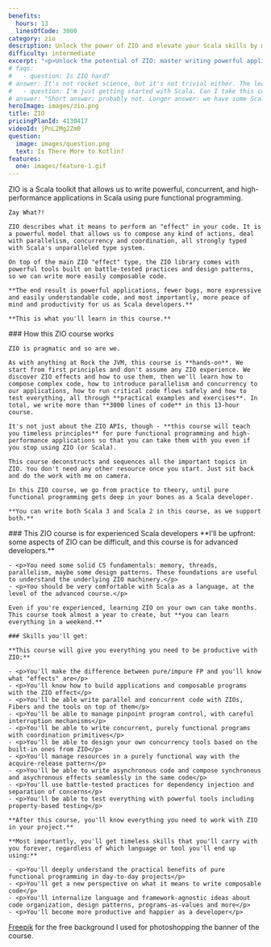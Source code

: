 ```yaml
---
benefits:
  hours: 13
  linesOfCode: 3000
category: zio
description: Unlock the power of ZIO and elevate your Scala skills by mastering parallelism, concurrency, and pure functional programming. This course focuses on one of the most exciting tools in the Scala ecosystem, providing hands-on experience to build robust, high-performance applications.
difficulty: intermediate
excerpt: "<p>Unlock the potential of ZIO: master writing powerful applications with parallelism, concurrency, and pure functional programming</p>"
# faqs:
#   - question: Is ZIO hard?
# answer: It's not rocket science, but it's not trivial either. The learning curve is steep if you're doing it on your own. Materials are scarce. That's why I made this course, to compress your learning time to just a couple of days, with a smooth progression and lots of practice.
#   - question: I'm just getting started with Scala. Can I take this course?
# answer: "Short answer: probably not. Longer answer: we have some Scala starter code at the beginning of the course, but that won't replace the kind of experience we need for this course. I recommend you check out the Scala essentials and advanced courses first before coming back here."
heroImage: images/zio.png
title: ZIO
pricingPlanId: 4130417
videoId: jPnL2Mg2Zm0
question:
  image: images/question.png
  text: Is There More to Kotlin?
features:
  one: images/feature-1.gif
---
```



<CourseLayout>
  <Fragment slot="question">
    ZIO is a Scala toolkit that allows us to write powerful, concurrent, and high-performance applications in Scala using pure functional programming.

    Zay What?!

    ZIO describes what it means to perform an "effect" in your code. It is a powerful model that allows us to compose any kind of actions, deal with parallelism, concurrency and coordination, all strongly typed with Scala's unparalleled type system.

    On top of the main ZIO "effect" type, the ZIO library comes with powerful tools built on battle-tested practices and design patterns, so we can write more easily composable code.

    **The end result is powerful applications, fewer bugs, more expressive and easily understandable code, and most importantly, more peace of mind and productivity for us as Scala developers.**

    **This is what you'll learn in this course.**

  </Fragment>
  <Fragment slot="feature1">
    ### How this ZIO course works

    ZIO is pragmatic and so are we.

    As with anything at Rock the JVM, this course is **hands-on**. We start from first principles and don't assume any ZIO experience. We discover ZIO effects and how to use them, then we'll learn how to compose complex code, how to introduce parallelism and concurrency to our applications, how to run critical code flows safely and how to test everything, all through **practical examples and exercises**. In total, we write more than **3000 lines of code** in this 13-hour course.

    It's not just about the ZIO APIs, though - **this course will teach you timeless principles** for pure functional programming and high-performance applications so that you can take them with you even if you stop using ZIO (or Scala).

    This course deconstructs and sequences all the important topics in ZIO. You don't need any other resource once you start. Just sit back and do the work with me on camera.

    In this ZIO course, we go from practice to theory, until pure functional programming gets deep in your bones as a Scala developer.

    **You can write both Scala 3 and Scala 2 in this course, as we support both.**

  </Fragment>
  <Fragment slot="skills">
    ### This ZIO course is for experienced Scala developers
    **I'll be upfront: some aspects of ZIO can be difficult, and this course is for advanced developers.**

    - <p>You need some solid CS fundamentals: memory, threads, parallelism, maybe some design patterns. These foundations are useful to understand the underlying ZIO machinery.</p>
    - <p>You should be very comfortable with Scala as a language, at the level of the advanced course.</p>

    Even if you're experienced, learning ZIO on your own can take months. This course took almost a year to create, but **you can learn everything in a weekend.**

    ### Skills you'll get:

    **This course will give you everything you need to be productive with ZIO:**

    - <p>You'll make the difference between pure/impure FP and you'll know what "effects" are</p>
    - <p>You'll know how to build applications and composable programs with the ZIO effect</p>
    - <p>You'll be able write parallel and concurrent code with ZIOs, Fibers and the tools on top of them</p>
    - <p>You'll be able to manage pinpoint program control, with careful interruption mechanisms</p>
    - <p>You'll be able to write concurrent, purely functional programs with coordination primitives</p>
    - <p>You'll be able to design your own concurrency tools based on the built-in ones from ZIO</p>
    - <p>You'll manage resources in a purely functional way with the acquire-release pattern</p>
    - <p>You'll be able to write asynchronous code and compose synchronous and asychronous effects seamlessly in the same code</p>
    - <p>You'll use battle-tested practices for dependency injection and separation of concerns</p>
    - <p>You'll be able to test everything with powerful tools including property-based testing</p>

    **After this course, you'll know everything you need to work with ZIO in your project.**

    **Most importantly, you'll get timeless skills that you'll carry with you forever, regardless of which language or tool you'll end up using:**

    - <p>You'll deeply understand the practical benefits of pure functional programming in day-to-day projects</p>
    - <p>You'll get a new perspective on what it means to write composable code</p>
    - <p>You'll internalize language and framework-agnostic ideas about code organization, design patterns, programs-as-values and more</p>
    - <p>You'll become more productive and happier as a developer</p>

  </Fragment>
    <Fragment slot="thanks">
    <p><a href="https://www.freepik.com">Freepik</a> for the free background I used for photoshopping the banner of the course.</p>

  </Fragment>
</CourseLayout>
